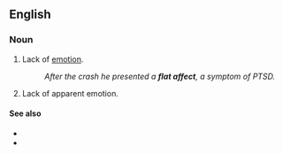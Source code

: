 ==English==
{{wikipedia}}

===Noun===
{{en-noun}}

# Lack of [[emotion]].
#: ''After the crash he presented a '''flat affect''', a symptom of PTSD.''
# Lack of apparent emotion.

====See also====
* {{l|en|anhedonia}}
* {{l|en|labile affect}}